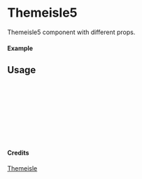 
<Meta of={Themeisle5} title="Themeisle/Themeisle5" />

# Themeisle5

Themeisle5 component with different props.

#### Example

<Canvas of={Themeisle5.Primary} />

## Usage

```ts
import { Themeisle5 } from "yadl-ui";

const Example = () => {
  return (
      <Themeisle5 />
  );
};

export default Example;
```

#### Credits
[Themeisle](https://themeisle.com/illustrations/)
